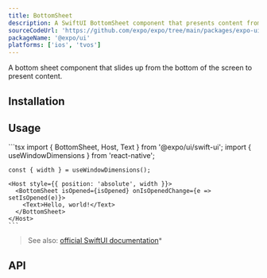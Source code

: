 ```yaml
---
title: BottomSheet
description: A SwiftUI BottomSheet component that presents content from the bottom of the screen.
sourceCodeUrl: 'https://github.com/expo/expo/tree/main/packages/expo-ui'
packageName: '@expo/ui'
platforms: ['ios', 'tvos']
---
```



A bottom sheet component that slides up from the bottom of the screen to present content.

## Installation

<APIInstallSection />

## Usage

<Tabs>

<Tab label="iOS">
  <ContentSpotlight
    alt="BottomSheet component on iOS."
    src="/static/images/expo-ui/bottomsheet/ios.png"
    className="max-w-[240px]"
  />
</Tab>

  <Tab label="Code">
    ```tsx
    import { BottomSheet, Host, Text } from '@expo/ui/swift-ui';
    import { useWindowDimensions } from 'react-native';

    const { width } = useWindowDimensions();

    <Host style={{ position: 'absolute', width }}>
      <BottomSheet isOpened={isOpened} onIsOpenedChange={e => setIsOpened(e)}>
        <Text>Hello, world!</Text>
      </BottomSheet>
    </Host>
    ```

  </Tab>
</Tabs>

> See also: [official SwiftUI documentation](<https://developer.apple.com/documentation/swiftui/view/sheet(ispresented:ondismiss:content:)>)\*

## API

<APISection packageName="expo-ui/swift-ui/bottomsheet" apiName="BottomSheet" />
